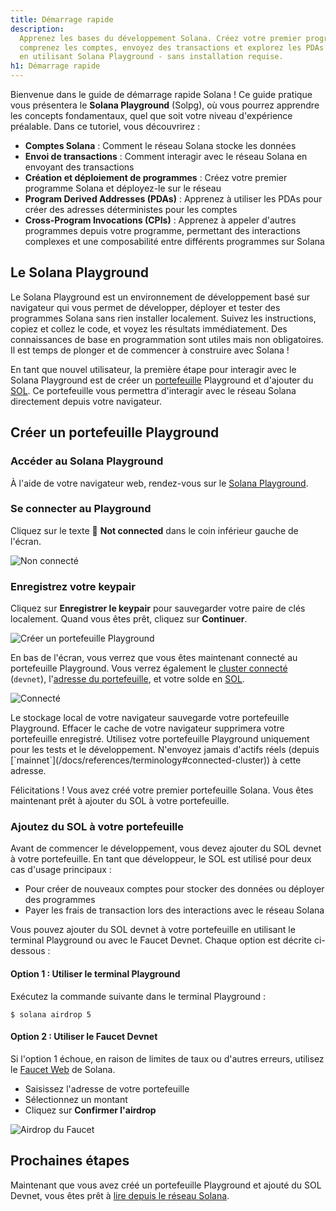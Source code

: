 ```yaml
---
title: Démarrage rapide
description:
  Apprenez les bases du développement Solana. Créez votre premier programme,
  comprenez les comptes, envoyez des transactions et explorez les PDAs et CPIs
  en utilisant Solana Playground - sans installation requise.
h1: Démarrage rapide
---
```


Bienvenue dans le guide de démarrage rapide Solana ! Ce guide pratique vous
présentera le **Solana Playground** (Solpg), où vous pourrez apprendre les
concepts fondamentaux, quel que soit votre niveau d'expérience préalable. Dans
ce tutoriel, vous découvrirez :

- **Comptes Solana** : Comment le réseau Solana stocke les données
- **Envoi de transactions** : Comment interagir avec le réseau Solana en
  envoyant des transactions
- **Création et déploiement de programmes** : Créez votre premier programme
  Solana et déployez-le sur le réseau
- **Program Derived Addresses (PDAs)** : Apprenez à utiliser les PDAs pour créer
  des adresses déterministes pour les comptes
- **Cross-Program Invocations (CPIs)** : Apprenez à appeler d'autres programmes
  depuis votre programme, permettant des interactions complexes et une
  composabilité entre différents programmes sur Solana

## Le Solana Playground

Le Solana Playground est un environnement de développement basé sur navigateur
qui vous permet de développer, déployer et tester des programmes Solana sans
rien installer localement. Suivez les instructions, copiez et collez le code, et
voyez les résultats immédiatement. Des connaissances de base en programmation
sont utiles mais non obligatoires. Il est temps de plonger et de commencer à
construire avec Solana !

En tant que nouvel utilisateur, la première étape pour interagir avec le Solana
Playground est de créer un [portefeuille](/docs/references/terminology#wallet)
Playground et d'ajouter du [SOL](/docs/references/terminology#sol). Ce
portefeuille vous permettra d'interagir avec le réseau Solana directement depuis
votre navigateur.

## Créer un portefeuille Playground

<Steps>
<Step>

### Accéder au Solana Playground

À l'aide de votre navigateur web, rendez-vous sur le
[Solana Playground](https://beta.solpg.io/).

</Step>
<Step>

### Se connecter au Playground

Cliquez sur le texte 🔴 **Not connected** dans le coin inférieur gauche de
l'écran.

![Non connecté](/assets/docs/intro/quickstart/pg-not-connected.png)

</Step>
<Step>

### Enregistrez votre keypair

Cliquez sur **Enregistrer le keypair** pour sauvegarder votre paire de clés
localement. Quand vous êtes prêt, cliquez sur **Continuer**.

![Créer un portefeuille Playground](/assets/docs/intro/quickstart/pg-create-wallet.png)

En bas de l'écran, vous verrez que vous êtes maintenant connecté au portefeuille
Playground. Vous verrez également le
[cluster connecté](/docs/references/terminology#connected-cluster) (`devnet`),
l'[adresse du portefeuille](/docs/references/terminology#wallet-address), et
votre solde en [SOL](/docs/references/terminology#sol).

![Connecté](/assets/docs/intro/quickstart/pg-connected.png)

<Callout>
  Le stockage local de votre navigateur sauvegarde votre portefeuille
  Playground. Effacer le cache de votre navigateur supprimera votre portefeuille
  enregistré.
</Callout>

<Callout type="warn">
  Utilisez votre portefeuille Playground uniquement pour les tests et le
  développement. N'envoyez jamais d'actifs réels (depuis
  [`mainnet`](/docs/references/terminology#connected-cluster)) à cette adresse.
</Callout>

Félicitations ! Vous avez créé votre premier portefeuille Solana. Vous êtes
maintenant prêt à ajouter du SOL à votre portefeuille.

</Step>
<Step>

### Ajoutez du SOL à votre portefeuille

Avant de commencer le développement, vous devez ajouter du SOL devnet à votre
portefeuille. En tant que développeur, le SOL est utilisé pour deux cas d'usage
principaux :

- Pour créer de nouveaux comptes pour stocker des données ou déployer des
  programmes
- Payer les frais de transaction lors des interactions avec le réseau Solana

Vous pouvez ajouter du SOL devnet à votre portefeuille en utilisant le terminal
Playground ou avec le Faucet Devnet. Chaque option est décrite ci-dessous :

#### Option 1 : Utiliser le terminal Playground

Exécutez la commande suivante dans le terminal Playground :

```terminal
$ solana airdrop 5
```

#### Option 2 : Utiliser le Faucet Devnet

Si l'option 1 échoue, en raison de limites de taux ou d'autres erreurs, utilisez
le [Faucet Web](https://faucet.solana.com/) de Solana.

- Saisissez l'adresse de votre portefeuille
- Sélectionnez un montant
- Cliquez sur **Confirmer l'airdrop**

![Airdrop du Faucet](/assets/docs/intro/quickstart/faucet-airdrop.gif)

</Step>
</Steps>

## Prochaines étapes

Maintenant que vous avez créé un portefeuille Playground et ajouté du SOL
Devnet, vous êtes prêt à
[lire depuis le réseau Solana](/docs/intro/quick-start/reading-from-network).
